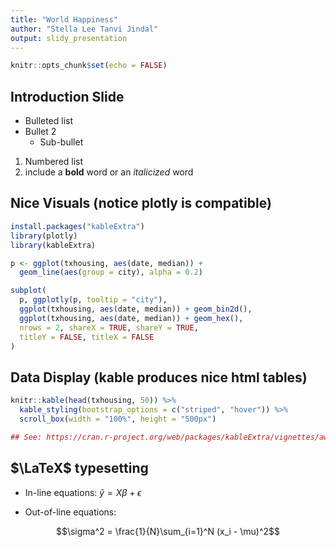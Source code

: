 ```yaml
---
title: "World Happiness"
author: "Stella Lee Tanvi Jindal"
output: slidy_presentation
---
```


```r
knitr::opts_chunk$set(echo = FALSE)
```

## Introduction Slide

- Bulleted list
- Bullet 2
    - Sub-bullet
    
1. Numbered list
2. include a **bold** word or an *italicized* word

## Nice Visuals (notice plotly is compatible)

```r
install.packages("kableExtra")
library(plotly)
library(kableExtra)

p <- ggplot(txhousing, aes(date, median)) +
  geom_line(aes(group = city), alpha = 0.2)

subplot(
  p, ggplotly(p, tooltip = "city"), 
  ggplot(txhousing, aes(date, median)) + geom_bin2d(),
  ggplot(txhousing, aes(date, median)) + geom_hex(),
  nrows = 2, shareX = TRUE, shareY = TRUE,
  titleY = FALSE, titleX = FALSE
)

```

## Data Display (kable produces nice html tables)

```r
knitr::kable(head(txhousing, 50)) %>%
  kable_styling(bootstrap_options = c("striped", "hover")) %>%
  scroll_box(width = "100%", height = "500px")

## See: https://cran.r-project.org/web/packages/kableExtra/vignettes/awesome_table_in_html.html for more
```

## $\LaTeX$ typesetting

- In-line equations: $\hat{y} = X\beta + \epsilon$

- Out-of-line equations:

$$\sigma^2 = \frac{1}{N}\sum_{i=1}^N (x_i - \mu)^2$$
